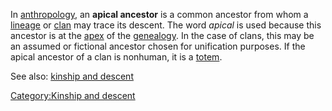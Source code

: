 In [[anthropology]], an '''apical ancestor''' is a common ancestor from whom a [[lineage]] or [[clan]] may trace its descent.  The word ''apical'' is used because this ancestor is at the [[apex]] of the [[genealogy]].  In the case of clans, this may be an assumed or fictional ancestor chosen for unification purposes.  If the apical ancestor of a clan is nonhuman, it is a [[totem]].

See also: [[kinship and descent]]

[[Category:Kinship and descent]]